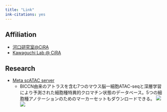 ```yaml
---
title: "Link"
ink-citations: yes
---
```


## Affiliation
* [河口研究室@CiRA](https://www.cira.kyoto-u.ac.jp/j/research/rkawaguchi_summary.html)
* [Kawaguchi Lab @ CiRA](https://www.cira.kyoto-u.ac.jp/e/research/rkawaguchi_summary.html)

## Research
* [Meta scATAC server](https://gillisweb.cshl.edu/Meta_scATAC/)
    * BICCN由来のアトラスを含む7つのマウス脳一細胞ATAC-seqと深層学習により予測された細胞種特異的クロマチン状態のデータベース。5つの細胞種アノテーションのためのマーカーセットもダウンロードできる。
  ![](figures/research_figures/meta_scatac.png)
  ![](figures/research_figures/meta_scatac_gb.png)

